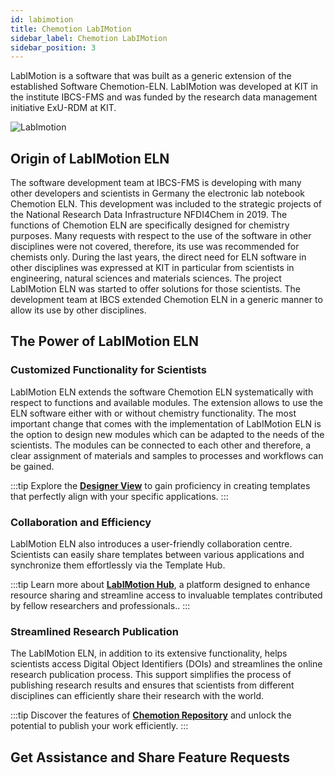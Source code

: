 ```yaml
---
id: labimotion
title: Chemotion LabIMotion
sidebar_label: Chemotion LabIMotion
sidebar_position: 3
---
```



LabIMotion is a software that was built as a generic extension of the established Software Chemotion-ELN. LabIMotion was developed at KIT in the institute IBCS-FMS and was funded by the research data management initiative ExU-RDM at KIT.

![LabImotion](/img/logos/LabIMotion_logo_cut.png)

## Origin of LabIMotion ELN

The software development team at IBCS-FMS is developing with many other developers and scientists in Germany the electronic lab notebook Chemotion ELN. This development was included to the strategic projects of the National Research Data Infrastructure NFDI4Chem in 2019. The functions of Chemotion ELN are specifically designed for chemistry purposes. Many requests with respect to the use of the software in other disciplines were not covered, therefore, its use was recommended for chemists only. During the last years, the direct need for ELN software in other disciplines was expressed at KIT in particular from scientists in engineering, natural sciences and materials sciences. The project LabIMotion ELN was started to offer solutions for those scientists. The development team at IBCS extended Chemotion ELN in a generic manner to allow its use by other disciplines.

## The Power of LabIMotion ELN

### Customized Functionality for Scientists

LabIMotion ELN extends the software Chemotion ELN systematically with respect to functions and available modules. The extension allows to use the ELN software either with or without chemistry functionality. The most important change that comes with the implementation of LabIMotion ELN is the option to design new modules which can be adapted to the needs of the scientists. The modules can be connected to each other and therefore, a clear assignment of materials and samples to processes and workflows can be gained.

:::tip
Explore the **[Designer View](labimotion/guides/designer/)** to gain proficiency in creating templates that perfectly align with your specific applications.
:::

### Collaboration and Efficiency

LabIMotion ELN also introduces a user-friendly collaboration centre. Scientists can easily share templates between various applications and synchronize them effortlessly via the Template Hub.

:::tip
Learn more about **[LabIMotion Hub](https://www.chemotion-repository.net/home/genericHub)**, a platform designed to enhance resource sharing and streamline access to invaluable templates contributed by fellow researchers and professionals..
:::

### Streamlined Research Publication

The LabIMotion ELN, in addition to its extensive functionality, helps scientists access Digital Object Identifiers (DOIs) and streamlines the online research publication process. This support simplifies the process of publishing research results and ensures that scientists from different disciplines can efficiently share their research with the world.

:::tip
Discover the features of **[Chemotion Repository](repo/)** and unlock the potential to publish your work efficiently.
:::

## Get Assistance and Share Feature Requests

<ContactUs />
